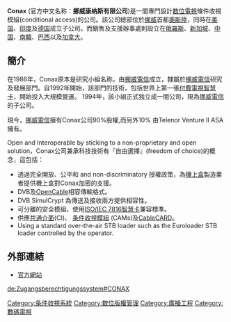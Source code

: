 {{noteTA
|G1=IT
}}
'''Conax''' (官方中文名称：'''挪威康纳斯有限公司''')是一間專門設計[[数位電視|数位電視]]條件收視模組(conditional access)的公司。該公司總部位於[[挪威|挪威]]首都[[奧斯陸|奧斯陸]]，同時在[[美国|美国]]、[[印度|印度]]及[[德国|德国]]成立子公司。而銷售及支援辦事處則設立在[[俄羅斯|俄羅斯]]、[[新加坡|新加坡]]、[[中国|中国]]、[[南韓|南韓]]、[[巴西|巴西]]以及[[加拿大|加拿大]]。

== 簡介 ==

在1986年，Conax原本是研究小組名称，由[[挪威電信|挪威電信]]成立，隸屬於[[挪威電信|挪威電信]]研究及發展部門。自1992年開始，該部門的技術，包括世界上第一張[[付費電視|付費電視]][[智慧卡|智慧卡]]，開始投入大規模營運。 1994年，該小組正式独立成一間公司，現為[[挪威電信|挪威電信]]的子公司。

現今，[[挪威電信|挪威電信]]擁有Conax公司90%股權,而另外10% 由Telenor Venture II ASA擁有。

Open and Interoperable by sticking to a non-proprietary and open solution，Conax公司兼承科技技術有『自由選擇』(freedom of choice)的概念，這包括：
* 透過完全開放、公平和 and non-discriminatory 授權政策，為[[機上盒|機上盒]]製造業者提供機上盒對Conax加密的支援。
* DVB及[[OpenCable|OpenCable]]相容傳輸格式。
* DVB SimulCrypt 為傳送及接收兩方提供相容性。
* 可分離的安全模組，使用[[ISO/IEC_7816|ISO/IEC 7816]][[智慧卡|智慧卡]]兼容標準。
* 供應[[共通介面|共通介面]](CI)、 [[条件收視模組|条件收視模組]] (CAMs)及[[CableCARD|CableCARD]]。
* Using a standard over-the-air STB loader such as the Euroloader STB loader controlled by the operator.

== 外部連結 ==
* [http://www.conax.com 官方網站]{{Wayback|url=http://www.conax.com/ |date=20180906064250 }}

[[Category:条件收視系統|Category:条件收視系統]]
[[Category:数位版權管理|Category:数位版權管理]]
[[Category:廣播工程|Category:廣播工程]]
[[Category:數碼電視|Category:數碼電視]]

{{廣播加密}}

[[de:Zugangsberechtigungssystem#CONAX|de:Zugangsberechtigungssystem#CONAX]]